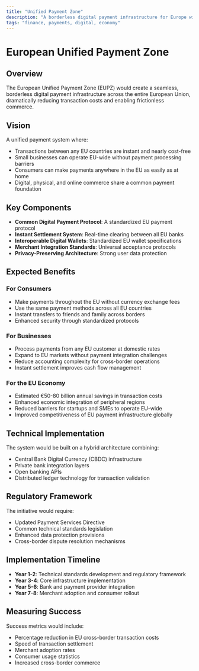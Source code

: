 ```yaml
---
title: "Unified Payment Zone"
description: "A borderless digital payment infrastructure for Europe with near-zero transaction costs"
tags: "finance, payments, digital, economy"
---
```


# European Unified Payment Zone

## Overview

The European Unified Payment Zone (EUPZ) would create a seamless, borderless digital payment infrastructure across the entire European Union, dramatically reducing transaction costs and enabling frictionless commerce.

## Vision

A unified payment system where:
- Transactions between any EU countries are instant and nearly cost-free
- Small businesses can operate EU-wide without payment processing barriers
- Consumers can make payments anywhere in the EU as easily as at home
- Digital, physical, and online commerce share a common payment foundation

## Key Components

- **Common Digital Payment Protocol**: A standardized EU payment protocol
- **Instant Settlement System**: Real-time clearing between all EU banks
- **Interoperable Digital Wallets**: Standardized EU wallet specifications
- **Merchant Integration Standards**: Universal acceptance protocols
- **Privacy-Preserving Architecture**: Strong user data protection

## Expected Benefits

### For Consumers
- Make payments throughout the EU without currency exchange fees
- Use the same payment methods across all EU countries
- Instant transfers to friends and family across borders
- Enhanced security through standardized protocols

### For Businesses
- Process payments from any EU customer at domestic rates
- Expand to EU markets without payment integration challenges
- Reduce accounting complexity for cross-border operations
- Instant settlement improves cash flow management

### For the EU Economy
- Estimated €50-80 billion annual savings in transaction costs
- Enhanced economic integration of peripheral regions
- Reduced barriers for startups and SMEs to operate EU-wide
- Improved competitiveness of EU payment infrastructure globally

## Technical Implementation

The system would be built on a hybrid architecture combining:
- Central Bank Digital Currency (CBDC) infrastructure
- Private bank integration layers
- Open banking APIs
- Distributed ledger technology for transaction validation

## Regulatory Framework

The initiative would require:
- Updated Payment Services Directive
- Common technical standards legislation
- Enhanced data protection provisions
- Cross-border dispute resolution mechanisms

## Implementation Timeline

- **Year 1-2**: Technical standards development and regulatory framework
- **Year 3-4**: Core infrastructure implementation
- **Year 5-6**: Bank and payment provider integration
- **Year 7-8**: Merchant adoption and consumer rollout

## Measuring Success

Success metrics would include:
- Percentage reduction in EU cross-border transaction costs
- Speed of transaction settlement
- Merchant adoption rates
- Consumer usage statistics
- Increased cross-border commerce